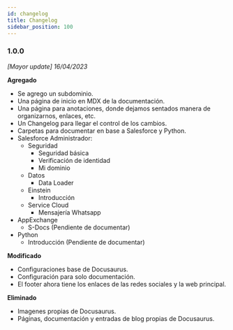 ```yaml
---
id: changelog
title: Changelog
sidebar_position: 100
---
```


### 1.0.0 
*[Mayor update] 16/04/2023* 

**Agregado**
* Se agrego un subdominio.
* Una página de inicio en MDX de la documentación.
* Una página para anotaciones, donde dejamos sentados manera de organizarnos, enlaces, etc.
* Un Changelog para llegar el control de los cambios.
* Carpetas para documentar en base a Salesforce y Python.
* Salesforce Administrador:
    * Seguridad
        * Seguridad básica
        * Verificación de identidad
        * Mi dominio
    * Datos
        * Data Loader
    * Einstein
        * Introducción
    * Service Cloud
        * Mensajería Whatsapp
* AppExchange
    * S-Docs (Pendiente de documentar)
* Python
    * Introducción (Pendiente de documentar)

**Modificado**
* Configuraciones base de Docusaurus.
* Configuración para solo documentación.
* El footer ahora tiene los enlaces de las redes sociales y la web principal.

**Eliminado**
* Imagenes propias de Docusaurus.
* Páginas, documentación y entradas de blog propias de Docusaurus.
